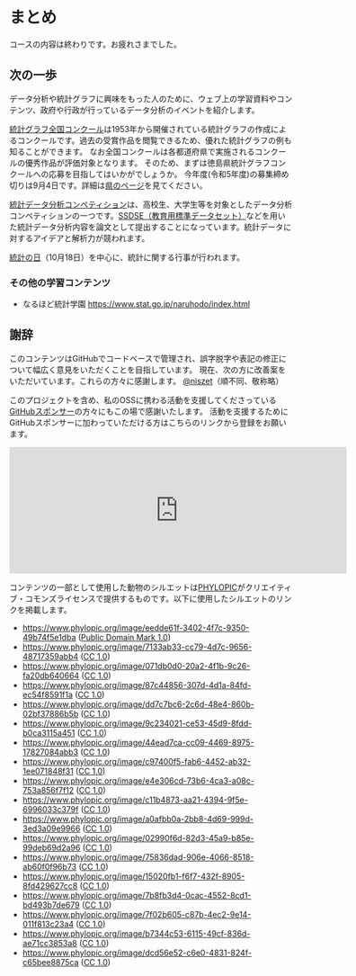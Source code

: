 # まとめ {.unnumbered}

コースの内容は終わりです。お疲れさまでした。


## 次の一歩

データ分析や統計グラフに興味をもった人のために、ウェブ上の学習資料やコンテンツ、政府や行政が行っているデータ分析のイベントを紹介します。

[統計グラフ全国コンクール](https://www.sinfonica.or.jp/tokei/graph/index.html)は1953年から開催されている統計グラフの作成によるコンクールです。過去の受賞作品を閲覧できるため、優れた統計グラフの例も知ることができます。
なお全国コンクールは各都道府県で実施されるコンクールの優秀作品が評価対象となります。
そのため、まずは徳島県統計グラフコンクールへの応募を目指してはいかがでしょうか。
今年度(令和5年度)の募集締め切りは9月4日です。詳細は[県のページ](https://www.pref.tokushima.lg.jp/ippannokata/kyoiku/seishonenikusei/7217398/)を見てください。

[統計データ分析コンペティション](https://www.nstac.go.jp/statcompe/)は、高校生、大学生等を対象としたデータ分析コンペティションの一つです。[SSDSE（教育用標準データセット）](https://www.nstac.go.jp/use/literacy/ssdse/)などを用いた統計データ分析内容を論文として提出することになっています。統計データに対するアイデアと解析力が競われます。

[統計の日](https://www.soumu.go.jp/toukei_toukatsu/info/guide/r3toukeinohi_kanren.html)（10月18日）を中心に、統計に関する行事が行われます。

### その他の学習コンテンツ

- なるほど統計学園 [https://www.stat.go.jp/naruhodo/index.html](https://www.stat.go.jp/naruhodo/index.html)

## 謝辞

このコンテンツはGitHubでコードベースで管理され、誤字脱字や表記の修正について幅広く意見をいただくことを目指しています。
現在、次の方に改善案をいただいています。これらの方々に感謝します。
[\@niszet](https://github.com/niszet)（順不同、敬称略）

このプロジェクトを含め、私のOSSに携わる活動を支援してくださっている[GitHubスポンサー](https://github.com/sponsors/uribo)の方々にもこの場で感謝いたします。
活動を支援するためにGitHubスポンサーに加わっていただける方はこちらのリンクから登録をお願います。

<iframe src="https://github.com/sponsors/uribo/card" title="Sponsor uribo" height="225" width="600" style="border: 0;"></iframe>

コンテンツの一部として使用した動物のシルエットは[PHYLOPIC](https://www.phylopic.org)がクリエイティブ・コモンズライセンスで提供するものです。以下に使用したシルエットのリンクを掲載します。

<!-- 18種 -->

- [https://www.phylopic.org/image/eedde61f-3402-4f7c-9350-49b74f5e1dba](https://www.phylopic.org/image/eedde61f-3402-4f7c-9350-49b74f5e1dba) ([Public Domain Mark 1.0](https://creativecommons.org/publicdomain/mark/1.0/))
- [https://www.phylopic.org/image/7133ab33-cc79-4d7c-9656-48717359abb4](https://www.phylopic.org/image/7133ab33-cc79-4d7c-9656-48717359abb4) ([CC 1.0](https://creativecommons.org/publicdomain/zero/1.0/))
- [https://www.phylopic.org/image/071db0d0-20a2-4f1b-9c26-fa20db640664](https://www.phylopic.org/image/071db0d0-20a2-4f1b-9c26-fa20db640664) ([CC 1.0](https://creativecommons.org/publicdomain/zero/1.0/))
- [https://www.phylopic.org/image/87c44856-307d-4d1a-84fd-ec54f8591f1a](https://www.phylopic.org/image/87c44856-307d-4d1a-84fd-ec54f8591f1a) ([CC 1.0](https://creativecommons.org/publicdomain/zero/1.0/))
- [https://www.phylopic.org/image/dd7c7bc6-2c6d-48e4-860b-02bf37886b5b](https://www.phylopic.org/image/dd7c7bc6-2c6d-48e4-860b-02bf37886b5b) ([CC 1.0](https://creativecommons.org/publicdomain/zero/1.0/))
- [https://www.phylopic.org/image/9c234021-ce53-45d9-8fdd-b0ca3115a451](https://www.phylopic.org/image/9c234021-ce53-45d9-8fdd-b0ca3115a451) ([CC 1.0](https://creativecommons.org/publicdomain/zero/1.0/))
- [https://www.phylopic.org/image/44ead7ca-cc09-4469-8975-17827084abb3](https://www.phylopic.org/image/44ead7ca-cc09-4469-8975-17827084abb3) ([CC 1.0](https://creativecommons.org/publicdomain/zero/1.0/))
- [https://www.phylopic.org/image/c97400f5-fab6-4452-ab32-1ee071848f31](https://www.phylopic.org/image/c97400f5-fab6-4452-ab32-1ee071848f31) ([CC 1.0](https://creativecommons.org/publicdomain/zero/1.0/))
- [https://www.phylopic.org/image/e4e306cd-73b6-4ca3-a08c-753a856f7f12](https://www.phylopic.org/image/e4e306cd-73b6-4ca3-a08c-753a856f7f12) ([CC 1.0](https://creativecommons.org/publicdomain/zero/1.0/))
- [https://www.phylopic.org/image/c11b4873-aa21-4394-9f5e-6996033c379f](https://www.phylopic.org/image/c11b4873-aa21-4394-9f5e-6996033c379f) ([CC 1.0](https://creativecommons.org/publicdomain/zero/1.0/))
- [https://www.phylopic.org/image/a0afbb0a-2bb8-4d69-999d-3ed3a09e9966](https://www.phylopic.org/image/a0afbb0a-2bb8-4d69-999d-3ed3a09e9966) ([CC 1.0](https://creativecommons.org/publicdomain/zero/1.0/))
- [https://www.phylopic.org/image/02990f6d-82d3-45a9-b85e-99deb69d2a96](https://www.phylopic.org/image/02990f6d-82d3-45a9-b85e-99deb69d2a96) ([CC 1.0](https://creativecommons.org/publicdomain/zero/1.0/))
- [https://www.phylopic.org/image/75836dad-906e-4066-8518-ab60f0f96b73](https://www.phylopic.org/image/75836dad-906e-4066-8518-ab60f0f96b73) ([CC 1.0](https://creativecommons.org/publicdomain/zero/1.0/))
- [https://www.phylopic.org/image/15020fb1-f6f7-432f-8905-8fd429627cc8](https://www.phylopic.org/image/15020fb1-f6f7-432f-8905-8fd429627cc8) ([CC 1.0](https://creativecommons.org/publicdomain/zero/1.0/))
- [https://www.phylopic.org/image/7b8fb3d4-0cac-4552-8cd1-bd493b7de679](https://www.phylopic.org/image/7b8fb3d4-0cac-4552-8cd1-bd493b7de679) ([CC 1.0](https://creativecommons.org/publicdomain/zero/1.0/))
- [https://www.phylopic.org/image/7f02b605-c87b-4ec2-9e14-011f813c23a4](https://www.phylopic.org/image/7f02b605-c87b-4ec2-9e14-011f813c23a4) ([CC 1.0](https://creativecommons.org/publicdomain/zero/1.0/))
- [https://www.phylopic.org/image/b7344c53-6115-49cf-836d-ae71cc3853a8](https://www.phylopic.org/image/b7344c53-6115-49cf-836d-ae71cc3853a8) ([CC 1.0](https://creativecommons.org/publicdomain/zero/1.0/))
- [https://www.phylopic.org/image/dcd56e52-c6e0-4831-824f-c65bee8875ca](https://www.phylopic.org/image/dcd56e52-c6e0-4831-824f-c65bee8875ca) ([CC 1.0](https://creativecommons.org/publicdomain/zero/1.0/))
